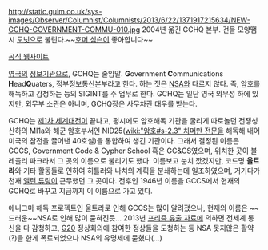 http://static.guim.co.uk/sys-images/Observer/Columnist/Columnists/2013/6/22/1371917215634/NEW-GCHQ-GOVERNMENT-COMMU-010.jpg
2004년 옮긴 GCHQ 본부. 건물 모양땜시 [[도넛]]으로 불린다.~~[[호머 심슨]]이 좋아합니다~~

[http://www.gchq.gov.uk/ 공식 웹사이트]

[[영국]]의 [[정보기관]]으로, GCHQ는 줄임말. '''G'''overnment '''C'''ommunications '''H'''ead'''Q'''uaters, 정부정보통신본부라고 한다. 하는 짓은 [[NSA]]와 다르지 않다. 즉, 암호를 해독하고 감청하는 등의 SIGINT를 주 업무로 한다. GCHQ는 일단 영국 외무성 하에 있지만, 외무부 소관은 아니며, GCHQ장은 사무차관 대우를 받는다.

GCHQ는 [[제1차 세계대전]]이 끝나고, 평시에도 암호해독 기관을 굴리게 따로놀던 전쟁성 산하의 MI1a와 해군 암호부서인 NID25([[wiki:"암호#s-2.3" 치머만 전문]]을 해독해 내어 미국의 참전을 끌어낸 40호실)을 통합하여 생긴 기관이다. 그래서 결정된 이름은 GCCS, Government Code & Cypher School 혹은 GC&CS였으며, 위치한 곳이 블레츨리 파크라서 그 곳의 이름으로 불리기도 했다. 이름보고 눈치 깠겠지만, 코드명 '''울트라'''와 기타 활동들로 인하여 히틀러와 나치의 계획을 분쇄하는데 일조하였으며, 거기다가 천재 [[앨런 튜링]]이 근무했던 그 곳이다. 전후인 1946년 이름을 GCCS에서 현재의 GCHQ로 바꾸고 지금까지 이 이름으로 가고 있다.

에니그마 해독 프로젝트인 울트라로 인해 GCCS는 많이 알려졌으나, 현재의 이름은 ~~드러운~~NSA로 인해 많이 묻혀진듯... 2013년 [[프리즘 폭로 사건|프리즘 유출 자료]]에 의하면 전세계 통신을 다 감청하고, [[G20]] 정상회의에 참여한 정상들을 도청하는 등 NSA 못지않은 활약(?)을 한게 폭로되었으나 NSA의 유명세에 묻혔다(...)
